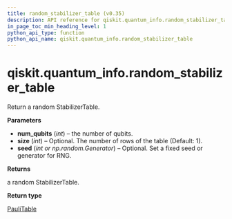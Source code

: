 ```yaml
---
title: random_stabilizer_table (v0.35)
description: API reference for qiskit.quantum_info.random_stabilizer_table in qiskit v0.35
in_page_toc_min_heading_level: 1
python_api_type: function
python_api_name: qiskit.quantum_info.random_stabilizer_table
---
```


<span id="qiskit-quantum-info-random-stabilizer-table" />

# qiskit.quantum\_info.random\_stabilizer\_table

<Function id="qiskit.quantum_info.random_stabilizer_table" isDedicatedPage={true} github="https://github.com/qiskit/qiskit/tree/stable/0.20/qiskit/quantum_info/operators/symplectic/random.py" signature="random_stabilizer_table(num_qubits, size=1, seed=None)">
  Return a random StabilizerTable.

  **Parameters**

  *   **num\_qubits** (*int*) – the number of qubits.
  *   **size** (*int*) – Optional. The number of rows of the table (Default: 1).
  *   **seed** (*int or np.random.Generator*) – Optional. Set a fixed seed or generator for RNG.

  **Returns**

  a random StabilizerTable.

  **Return type**

  [PauliTable](qiskit.quantum_info.PauliTable "qiskit.quantum_info.PauliTable")
</Function>

